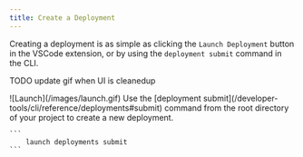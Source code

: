 ```yaml
---
title: Create a Deployment
---
```


Creating a deployment is as simple as clicking the `Launch Deployment` button in the VSCode extension, or by using the `deployment submit` command in the CLI.

TODO update gif when UI is cleanedup

<Tabs>
  <Tab title="VS Code Extension">
  ![Launch](/images/launch.gif)
  </Tab>
  <Tab title="CLI">
    Use the [deployment submit](/developer-tools/cli/reference/deployments#submit) command from the root directory of your project to create a new deployment.

    ```
        launch deployments submit
    ```
  </Tab>
</Tabs>